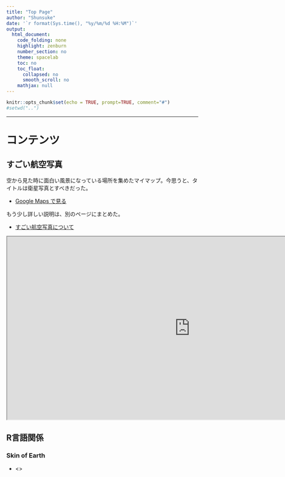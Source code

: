 ```yaml
---
title: "Top Page"
author: "Shunsuke"
date: '`r format(Sys.time(), "%y/%m/%d %H:%M")`'
output:
  html_document:
    code_folding: none
    highlight: zenburn
    number_section: no
    theme: spacelab
    toc: no
    toc_float:
      collapsed: no
      smooth_scroll: no
    mathjax: null
---
```


<style type="text/css">

</style>

```r
knitr::opts_chunk$set(echo = TRUE, prompt=TRUE, comment="#")
#setwd("..")
```

----

# コンテンツ

## すごい航空写真

空から見た時に面白い風景になっている場所を集めたマイマップ。今思うと、タイトルは衛星写真とすべきだった。

* [Google Maps で見る](https://drive.google.com/open?id=112NBkXIZ6lJS3O_8vHT7ZFmnNjQ&usp=sharing)

もう少し詳しい説明は、別のページにまとめた。

* [すごい航空写真について](satellite.html)

<iframe src="https://www.google.com/maps/d/embed?mid=112NBkXIZ6lJS3O_8vHT7ZFmnNjQ" width="960" height="480"></iframe>

## R言語関係

### Skin of Earth

* <>

